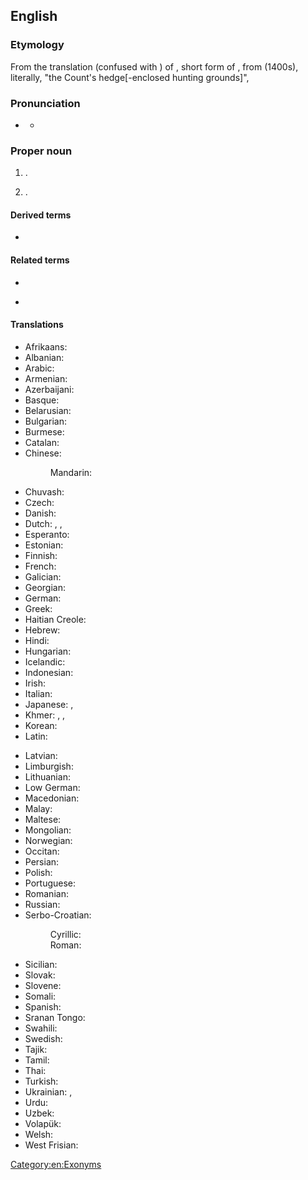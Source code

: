 {{also|Hague|hague}}
==English==
{{wikipedia}}

===Etymology===
From the {{bor|en|fr|-}} translation (confused with {{w|La Hague}}) of {{der|en|nl|Den Haag}}, short form of {{m|nl|'s-Gravenhage}}, from {{der|en|dum||des Graven hage}} (1400s), literally, "the Count's hedge[-enclosed hunting grounds]", <!--Originally ''Die Hage'', as first attested in 1242, akin to Old English {{m|ang|haga||hedge, hawthorn}}. ? -->

===Pronunciation===
* {{a|UK}} {{IPA|en|/ðə ˈheɪɡ/}}
** {{audio|en|LL-Q1860 (eng)-Vealhurl-The Hague.wav|Audio (UK)}}

===Proper noun===
{{en-proper noun|head=[[the|The]] [[Hague]]}}

# {{place|en|city/and/capital|p/South Holland|c/Netherlands|;|administrative capital|c/Netherlands}}.
# {{place|en|municipality|p/South Holland|c/Netherlands}}.

====Derived terms====
* {{l|nl|The Hague Invasion Act}}

====Related terms====
{{rel-top|Related terms}}
* {{l|en|haw}}
{{rel-mid}}
* {{l|en|hedge}}
{{rel-bottom}}

====Translations====
{{trans-top|Dutch city}}
* Afrikaans: {{t|af|Den Haag}}
* Albanian: {{t+|sq|Haga}}
* Arabic: {{t|ar|لَاهَاي|m}}
* Armenian: {{t|hy|Հաագա}}
* Azerbaijani: {{t+|az|Haaqa}}
* Basque: {{t+|eu|Haga}}
* Belarusian: {{t|be|Гаа́га|f}}
* Bulgarian: {{t+|bg|Ха́га|f}}
* Burmese: {{t+|my|ဟိတ်}}
* Catalan: {{t|ca|la Haia|f}}
* Chinese:
*: Mandarin: {{t+|cmn|海牙|tr=Hǎiyá|sc=Hani}}
* Chuvash: {{t|cv|Гаага}}
* Czech: {{t+|cs|Haag|m}}
* Danish: {{t|da|Haag}}
* Dutch: {{t+|nl|Den Haag}}, {{t+|nl|'s-Gravenhage}}, {{t|nl|De Haag}} {{qualifier|Hague dialect}}
* Esperanto: {{t|eo|Hago}}
* Estonian: {{t+|et|Haag}}
* Finnish: {{t+|fi|Haag}}
* French: {{t+|fr|La Haye|f}}
* Galician: {{t|gl|A Haia|f}}
* Georgian: {{t|ka|ჰააგა}}
* German: {{t+|de|Den Haag|m}}
* Greek: {{t+|el|Χάγη|f}}
* Haitian Creole: {{t|ht|Layè}}
* Hebrew: {{t|he|האג|tr=hag}}
* Hindi: {{t|hi|हेग}}
* Hungarian: {{t+|hu|Hága}}
* Icelandic: {{t|is|Haag}}
* Indonesian: {{t|id|Den Haag}}
* Irish: {{t|ga|Háig|f|alt=an Háig}}
* Italian: {{t|it|Aia|alt=L'Aia|f}}
* Japanese: {{t|ja|ハーグ|tr=Hāgu}}, {{t|ja|デン・ハーグ|tr=Den-Hāgu}}
* Khmer: {{t|km|ទីក្រុង​ហេគ|tr=tii krong heek|sc=Khmr}}, {{t|km|ក្រុង​ហេគ}}, {{t|km|ហេគ}}
* Korean: {{t|ko|헤이그}}
* Latin: {{t|la|Haga|f}}
{{trans-mid}}
* Latvian: {{t|lv|Hāga}}
* Limburgish: {{t|li|D'n Haog}}
* Lithuanian: {{t|lt|Haga}}
* Low German: {{t|nds|N Heeg}}
* Macedonian: {{t|mk|Хаг|m}}
* Malay: {{t|ms|Den Haag}}
* Maltese: {{t|mt|Il-Hague|m}}
* Mongolian: {{t|mn|Гааг}}
* Norwegian: {{t|no|Haag}}
* Occitan: {{t|oc|L'Aia|f}}
* Persian: {{t|fa|لاهه|tr=Lâhe}}
* Polish: {{t+|pl|Haga|f}}
* Portuguese: {{t|pt|Haia|f}}
* Romanian: {{t+|ro|Haga}}
* Russian: {{t+|ru|Гаа́га|f}}
* Serbo-Croatian:
*: Cyrillic: {{t|sh|Ха̑г|m}}
*: Roman: {{t+|sh|Hȃg|m}}
* Sicilian: {{t|scn|L'Aia|f}}
* Slovak: {{t|sk|Haag|m}}
* Slovene: {{t+|sl|Haag|m}}
* Somali: {{t|so|Den Haag}}
* Spanish: {{t+|es|La Haya|f}}
* Sranan Tongo: {{t|srn|Aga}}
* Swahili: {{t|sw|Den Haag}}
* Swedish: {{t+|sv|Haag}}
* Tajik: {{t|tg|Гаага}}
* Tamil: {{t|ta|டென் ஹாக்}}
* Thai: {{t|th|กรุงเฮก}}
* Turkish: {{t+|tr|Lahey}}
* Ukrainian: {{t|uk|Гаа́га|f}}, {{t|uk|Гаа́ґа|f}}
* Urdu: {{t|ur|ہیگ|tr=heg}}
* Uzbek: {{t|uz|Gaaga}}
* Volapük: {{t|vo|'s-Gravenhage}}
* Welsh: {{t|cy|Den Haag}}
* West Frisian: {{t|fy|De Haach}}
{{trans-bottom}}

[[Category:en:Exonyms]]